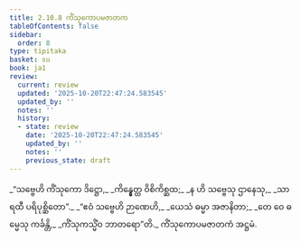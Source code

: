 ```yaml
---
title: 2.10.8 ကိံသုကောပမဇာတက
tableOfContents: false
sidebar:
  order: 8
type: tipitaka
basket: su
book: ja1
review:
  current: review
  updated: '2025-10-20T22:47:24.583545'
  updated_by: ''
  notes: ''
  history:
  - state: review
    date: '2025-10-20T22:47:24.583545'
    updated_by: ''
    notes: ''
    previous_state: draft
---
```



<DynamicBreadcrumb />


<ReviewStatus review={frontmatter.review} showDetails={true} />

<HypothesisAnnotation frontmatter={frontmatter} />

<Division number="196" book="ja1" e="ch" v="22" p="69">

<Paragraph number="656" type="verses" book="ja1">
_“သဗ္ဗေဟိ ကိံသုကော ဒိဋ္ဌော,_  
_ကိန္နွေတ္ထ ဝိစိကိစ္ဆထ;_  
_န ဟိ သဗ္ဗေသု ဌာနေသု,_  
_သာရထီ ပရိပုစ္ဆိတော”._  

</Paragraph>

</Division>
<Division number="197" book="ja1" e="ch" v="22" p="69">

<Paragraph number="657" type="verses" book="ja1">
_“ဧဝံ သဗ္ဗေဟိ ဉာဏေဟိ,_  
_ယေသံ ဓမ္မာ အဇာနိတာ;_  
_တေ ဝေ ဓမ္မေသု ကင်္ခန္တိ,_  
_ကိံသုကသ္မိံဝ ဘာတရော”တိ._  


</Paragraph>
</Division>

<Paragraph number="658" type="center" book="ja1">
ကိံသုကောပမဇာတကံ အဋ္ဌမံ.
</Paragraph>
